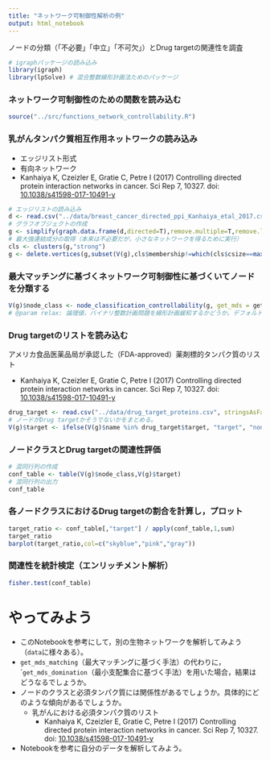 ```yaml
---
title: "ネットワーク可制御性解析の例"
output: html_notebook
---
```

ノードの分類（「不必要」「中立」「不可欠」）とDrug targetの関連性を調査

```r
# igraphパッケージの読み込み
library(igraph)
library(lpSolve) # 混合整数線形計画法ためのパッケージ
```

### ネットワーク可制御性のための関数を読み込む
```r
source("../src/functions_network_controllability.R")
```

### 乳がんタンパク質相互作用ネットワークの読み込み
  * エッジリスト形式
  * 有向ネットワーク
  * Kanhaiya K, Czeizler E, Gratie C, Petre I (2017) Controlling directed protein interaction networks in cancer. Sci Rep 7, 10327. doi: [10.1038/s41598-017-10491-y](https://doi.org/10.1038/s41598-017-10491-y)
```r
# エッジリストの読み込み
d <- read.csv("../data/breast_cancer_directed_ppi_Kanhaiya_etal_2017.csv")
# グラフオブジェクトの作成
g <- simplify(graph.data.frame(d,directed=T),remove.multiple=T,remove.loops=T)
# 最大強連結成分の取得（本来は不必要だが，小さなネットワークを得るために実行）
cls <- clusters(g,"strong")
g <- delete.vertices(g,subset(V(g),cls$membership!=which(cls$csize==max(cls$csize))[[1]]))
```


### 最大マッチングに基づくネットワーク可制御性に基づくいてノードを分類する
```r
V(g)$node_class <- node_classification_controllability(g, get_mds = get_mds_matching, relax = F)
# @param relax: 論理値，バイナリ整数計画問題を線形計画緩和するかどうか。デフォルトはF（しない）。
```

### Drug targetのリストを読み込む
アメリカ食品医薬品局が承認した（FDA-approved）薬剤標的タンパク質のリスト

  * Kanhaiya K, Czeizler E, Gratie C, Petre I (2017) Controlling directed protein interaction networks in cancer. Sci Rep 7, 10327. doi: [10.1038/s41598-017-10491-y](https://doi.org/10.1038/s41598-017-10491-y)
  
```r
drug_target <- read.csv("../data/drug_target_proteins.csv", stringsAsFactors=F)
# ノードがDrug targetかそうでないかをまとめる。
V(g)$target <- ifelse(V(g)$name %in% drug_target$target, "target", "nontarget")
```

### ノードクラスとDrug targetの関連性評価
```r
# 混同行列の作成
conf_table <- table(V(g)$node_class,V(g)$target)
# 混同行列の出力
conf_table
```

### 各ノードクラスにおけるDrug targetの割合を計算し，プロット
```r
target_ratio <- conf_table[,"target"] / apply(conf_table,1,sum)
target_ratio
barplot(target_ratio,col=c("skyblue","pink","gray"))
```

### 関連性を統計検定（エンリッチメント解析）

```r
fisher.test(conf_table)
```

# やってみよう
  + このNotebookを参考にして，別の生物ネットワークを解析してみよう（``data``に様々ある）。
  + ``get_mds_matching``（最大マッチングに基づく手法）の代わりに，```get_mds_domination``（最小支配集合に基づく手法）を用いた場合，結果はどうなるでしょうか。
  + ノードのクラスと必須タンパク質には関係性があるでしょうか。具体的にどのような傾向があるでしょうか。
    + 乳がんにおける必須タンパク質のリスト
      + Kanhaiya K, Czeizler E, Gratie C, Petre I (2017) Controlling directed protein interaction networks in cancer. Sci Rep 7, 10327. doi: [10.1038/s41598-017-10491-y](https://doi.org/10.1038/s41598-017-10491-y)
  + Notebookを参考に自分のデータを解析してみよう。